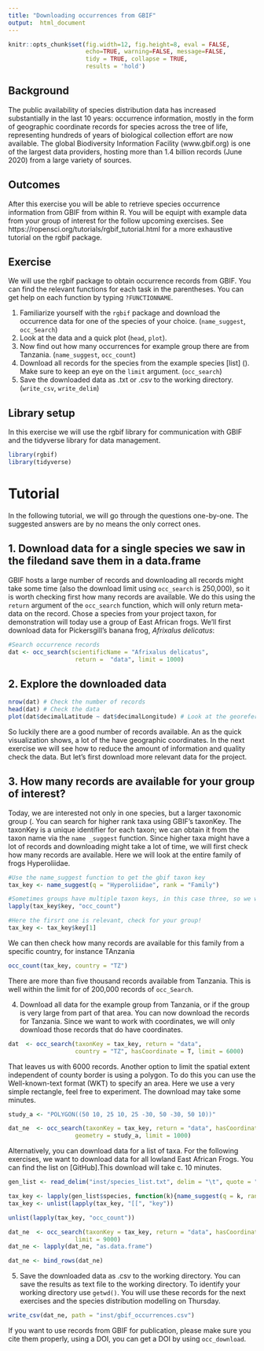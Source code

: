 ```yaml
---
title: "Downloading occurrences from GBIF"
output:  html_document
---
```


```r
knitr::opts_chunk$set(fig.width=12, fig.height=8, eval = FALSE,
                      echo=TRUE, warning=FALSE, message=FALSE,
                      tidy = TRUE, collapse = TRUE,
                      results = 'hold')
```

## Background
The public availability of species distribution data has increased substantially in the last 10 years: occurrence information, mostly in the form of geographic coordinate records for species across the tree of life, representing hundreds of years of biological collection effort are now available. The global Biodiversity Information Facility (www.gbif.org) is one of the largest data providers, hosting more than 1.4 billion records (June 2020) from a large variety of sources.

## Outcomes
After this exercise you will be able to retrieve species occurrence information from GBIF from within R. You will be equipt with example data from your group of interest for the follow upcoming exercises. See https://ropensci.org/tutorials/rgbif_tutorial.html for a more exhaustive tutorial on the rgbif package.

## Exercise
We will use the rgbif package to obtain occurrence records from GBIF. You can find the relevant functions for each task in the parentheses. You can get help on each function by typing `?FUNCTIONNAME`. 


1. Familiarize yourself with the `rgbif` package and download the occurrence data for one of the species of your choice. (`name_suggest`, `occ_Search`)
2. Look at the data and a quick plot (`head`, `plot`).
3. Now find out how many occurrences for example group there are from Tanzania.  (`name_suggest`, `occ_count`)
4. Download all records for the species from the example species [list] (). Make sure to keep an eye on the `limit` argument. (`occ_search`)
5. Save the downloaded data as .txt or .csv to the working directory. (`write_csv`, `write_delim`)

## Library setup
In this exercise we will use the rgbif library for communication with GBIF and the tidyverse library for data management.

```r
library(rgbif)
library(tidyverse)
```

# Tutorial
In the following tutorial, we will go through the questions one-by-one. The suggested answers are by no means the only correct ones.

## 1. Download data for a single species we saw in the filedand save them in a data.frame
GBIF hosts a large number of records and downloading all records might take some time (also the download limit using `occ_search` is 250,000), so it is worth checking first how many records are available. We do this using the `return` argument of the `occ_search` function, which will only return meta-data on the record. Chose a species from your project taxon, for demonstration will today use a group of East African frogs. We'll first download data for Pickersgill's banana frog, _Afrixalus delicatus_:

```r
#Search occurrence records
dat <- occ_search(scientificName = "Afrixalus delicatus", 
                   return =  "data", limit = 1000)
```

## 2. Explore the downloaded data
```r
nrow(dat) # Check the number of records
head(dat) # Check the data
plot(dat$decimalLatitude ~ dat$decimalLongitude) # Look at the georeferenced records
```

So luckily there are a good number of records available. An as the quick visualization shows, a lot of the have geographic coordinates. In the next exercise we will see how to reduce the amount of information and quality check the data. But let’s first download more relevant data for the project.

## 3. How many records are available for your group of interest?
Today, we are interested not only in one species, but a larger taxonomic group (. You can search for higher rank taxa using GBIF's taxonKey. The taxonKey is a unique identifier for each taxon; we can obtain it from the taxon name via the `name _suggest` function. Since higher taxa might have a lot of records and downloading might take a lot of time, we will first check how many records are available. Here we will look at the entire family of frogs Hyperoliidae.

```r
#Use the name_suggest function to get the gbif taxon key
tax_key <- name_suggest(q = "Hyperoliidae", rank = "Family")

#Sometimes groups have multiple taxon keys, in this case three, so we will check how many records are available for them
lapply(tax_key$key, "occ_count")

#Here the firsrt one is relevant, check for your group!
tax_key <- tax_key$key[1]
```

We can then check how many records are available for this family from a specific country, for instance TAnzania

```r
occ_count(tax_key, country = "TZ")
```

There are more than five thousand records available from Tanzania. This is well within the limit for of  200,000 records of `occ_Search`.

4. Download all data for the example group from Tanzania, or if the group is very large from part of that area.
You can now download the records for Tanzania. Since we want to work with coordinates, we will only download those records that do have coordinates.
```r
dat  <- occ_search(taxonKey = tax_key, return = "data",
                   country = "TZ", hasCoordinate = T, limit = 6000)
```

That leaves us with 6000 records. Another option to limit the spatial extent independent of county border is using a polygon. To do this you can use the Well-known-text format (WKT) to specify an area. Here we use a very simple rectangle, feel free to experiment. The download may take some minutes.

```r
study_a <- "POLYGON((50 10, 25 10, 25 -30, 50 -30, 50 10))"

dat_ne  <- occ_search(taxonKey = tax_key, return = "data", hasCoordinate = T,
                   geometry = study_a, limit = 1000) 

```

Alternatively, you can download data for a list of taxa. For the following exercises, we want to download data for all lowland East African Frogs. You can find the list on [GitHub].This download will take c. 10 minutes.

```r
gen_list <- read_delim("inst/species_list.txt", delim = "\t", quote = "")

tax_key <- lapply(gen_list$species, function(k){name_suggest(q = k, rank = "species")})
tax_key <- unlist(lapply(tax_key, "[[", "key"))

unlist(lapply(tax_key, "occ_count"))

dat_ne  <- occ_search(taxonKey = tax_key, return = "data", hasCoordinate = T,
                   limit = 9000) 
dat_ne <- lapply(dat_ne, "as.data.frame")

dat_ne <- bind_rows(dat_ne)
```


5. Save the downloaded data as .csv to the working directory.
You can save the results as text file to the working directory. To identify your working directory use `getwd()`. You will use these records for the next exercises and the species distribution modelling on Thursday.

```r
write_csv(dat_ne, path = "inst/gbif_occurrences.csv")
```

If you want to use records from GBIF for publication, please make sure you cite them properly, using a DOI, you can get a DOI by using `occ_download`.